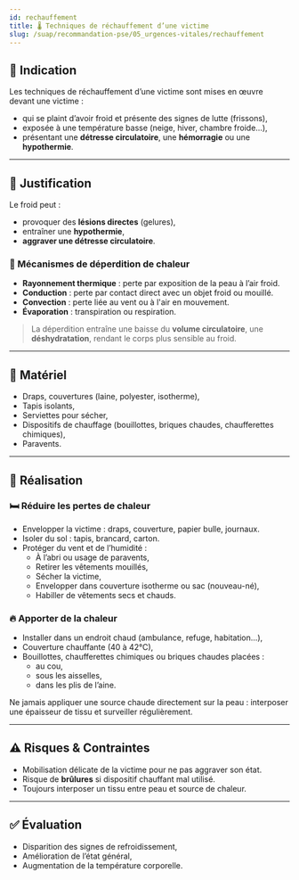 ---
id: rechauffement
title: 🌡️ Techniques de réchauffement d’une victime
slug: /suap/recommandation-pse/05_urgences-vitales/rechauffement
---


## 📌 Indication

Les techniques de réchauffement d’une victime sont mises en œuvre devant une victime :

- qui se plaint d’avoir froid et présente des signes de lutte (frissons),
- exposée à une température basse (neige, hiver, chambre froide…),
- présentant une **détresse circulatoire**, une **hémorragie** ou une **hypothermie**.

---

## 🎯 Justification

Le froid peut :

- provoquer des **lésions directes** (gelures),
- entraîner une **hypothermie**,
- **aggraver une détresse circulatoire**.

### 🔄 Mécanismes de déperdition de chaleur

- **Rayonnement thermique** : perte par exposition de la peau à l’air froid.
- **Conduction** : perte par contact direct avec un objet froid ou mouillé.
- **Convection** : perte liée au vent ou à l'air en mouvement.
- **Évaporation** : transpiration ou respiration.

> La déperdition entraîne une baisse du **volume circulatoire**, une **déshydratation**, rendant le corps plus sensible au froid.

---

## 🧰 Matériel

- Draps, couvertures (laine, polyester, isotherme),
- Tapis isolants,
- Serviettes pour sécher,
- Dispositifs de chauffage (bouillottes, briques chaudes, chaufferettes chimiques),
- Paravents.

---

## 🔧 Réalisation

### 🛏️ Réduire les pertes de chaleur

- Envelopper la victime : draps, couverture, papier bulle, journaux.
- Isoler du sol : tapis, brancard, carton.
- Protéger du vent et de l’humidité :
  - À l’abri ou usage de paravents,
  - Retirer les vêtements mouillés,
  - Sécher la victime,
  - Envelopper dans couverture isotherme ou sac (nouveau-né),
  - Habiller de vêtements secs et chauds.

### 🔥 Apporter de la chaleur

- Installer dans un endroit chaud (ambulance, refuge, habitation…),
- Couverture chauffante (40 à 42°C),
- Bouillottes, chaufferettes chimiques ou briques chaudes placées :
  - au cou,
  - sous les aisselles,
  - dans les plis de l’aine.

<Admonition type="warning">
Ne jamais appliquer une source chaude directement sur la peau : interposer une épaisseur de tissu et surveiller régulièrement.
</Admonition>

---

## ⚠️ Risques & Contraintes

- Mobilisation délicate de la victime pour ne pas aggraver son état.
- Risque de **brûlures** si dispositif chauffant mal utilisé.
- Toujours interposer un tissu entre peau et source de chaleur.

---

## ✅ Évaluation

- Disparition des signes de refroidissement,
- Amélioration de l’état général,
- Augmentation de la température corporelle.

